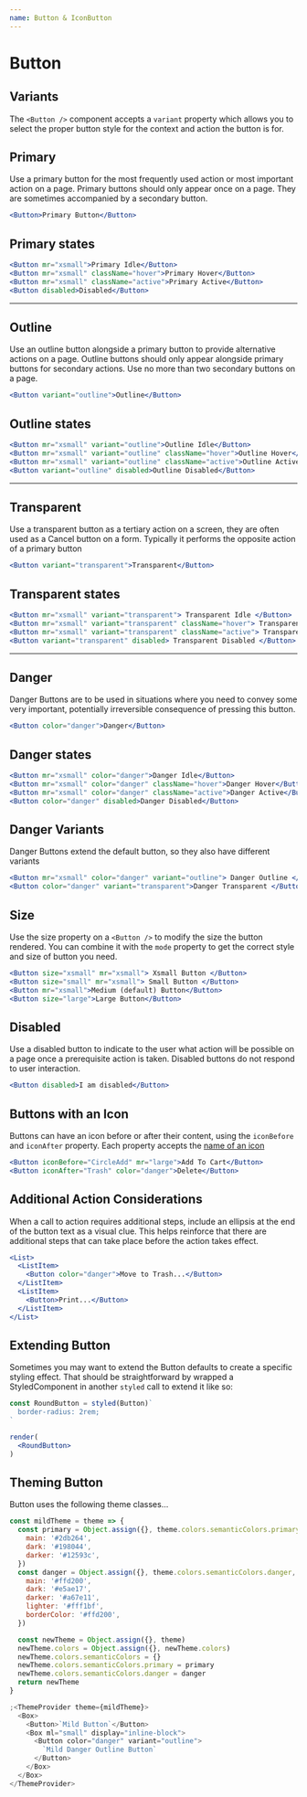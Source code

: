```yaml
---
name: Button & IconButton
---
```



# Button

<ComponentDetail
  of="Button"
  status="experimental"
  figma="file/Dirjx0RKbOOrLacqHq61By/Button-%26-Links?node-id=914%3A981&viewport=1741%2C951%2C1"
/>

## Variants

The `<Button />` component accepts a `variant` property which allows you to select the proper button style for the context and action the button is for.

## Primary

Use a primary button for the most frequently used action or most important action on a page. Primary buttons should only appear once on a page. They are sometimes accompanied by a secondary button.

```jsx
<Button>Primary Button</Button>
```

## Primary states

```jsx
<Button mr="xsmall">Primary Idle</Button>
<Button mr="xsmall" className="hover">Primary Hover</Button>
<Button mr="xsmall" className="active">Primary Active</Button>
<Button disabled>Disabled</Button>
```

---

## Outline

Use an outline button alongside a primary button to provide alternative actions on a page. Outline buttons should only appear alongside primary buttons for secondary actions. Use no more than two secondary buttons on a page.

```jsx
<Button variant="outline">Outline</Button>
```

## Outline states

```jsx
<Button mr="xsmall" variant="outline">Outline Idle</Button>
<Button mr="xsmall" variant="outline" className="hover">Outline Hover</Button>
<Button mr="xsmall" variant="outline" className="active">Outline Active</Button>
<Button variant="outline" disabled>Outline Disabled</Button>
```

---

## Transparent

Use a transparent button as a tertiary action on a screen, they are often used as a Cancel button on a form. Typically it performs the opposite action of a primary button

```jsx
<Button variant="transparent">Transparent</Button>
```

## Transparent states

```jsx
<Button mr="xsmall" variant="transparent"> Transparent Idle </Button>
<Button mr="xsmall" variant="transparent" className="hover"> Transparent Hover </Button>
<Button mr="xsmall" variant="transparent" className="active"> Transparent Active </Button>
<Button variant="transparent" disabled> Transparent Disabled </Button>
```

---

## Danger

Danger Buttons are to be used in situations where you need to convey some very important, potentially irreversible consequence of pressing this button.

```jsx
<Button color="danger">Danger</Button>
```

## Danger states

```jsx
<Button mr="xsmall" color="danger">Danger Idle</Button>
<Button mr="xsmall" color="danger" className="hover">Danger Hover</Button>
<Button mr="xsmall" color="danger" className="active">Danger Active</Button>
<Button color="danger" disabled>Danger Disabled</Button>
```

## Danger Variants

Danger Buttons extend the default button, so they also have different variants

```jsx
<Button mr="xsmall" color="danger" variant="outline"> Danger Outline </Button>
<Button color="danger" variant="transparent">Danger Transparent </Button>
```

## Size

Use the size property on a `<Button />` to modify the size the button rendered. You can combine it with the `mode` property to get the correct style and size of button you need.

```jsx
<Button size="xsmall" mr="xsmall"> Xsmall Button </Button>
<Button size="small" mr="xsmall"> Small Button </Button>
<Button mr="xsmall">Medium (default) Button</Button>
<Button size="large">Large Button</Button>
```

## Disabled

Use a disabled button to indicate to the user what action will be possible on a page once a prerequisite action is taken. Disabled buttons do not respond to user interaction.

```jsx
<Button disabled>I am disabled</Button>
```

## Buttons with an Icon

Buttons can have an icon before or after their content, using the `iconBefore` and `iconAfter` property. Each property accepts the [name of an icon](/#!/Icons)

```jsx
<Button iconBefore="CircleAdd" mr="large">Add To Cart</Button>
<Button iconAfter="Trash" color="danger">Delete</Button>
```

## Additional Action Considerations

When a call to action requires additional steps, include an ellipsis at the end of the button text as a visual clue. This helps reinforce that there are additional steps that can take place before the action takes effect.

```jsx
<List>
  <ListItem>
    <Button color="danger">Move to Trash...</Button>
  </ListItem>
  <ListItem>
    <Button>Print...</Button>
  </ListItem>
</List>
```

## Extending Button

Sometimes you may want to extend the Button defaults to create a specific styling effect. That should be straightforward by wrapped a StyledComponent in another `styled` call to extend it like so:

<RoundBtn />

```jsx static
const RoundButton = styled(Button)`
  border-radius: 2rem;
`

render(
  <RoundButton>
)
```

## Theming Button

Button uses the following theme classes...

<ThemingButton />

```js static
const mildTheme = theme => {
  const primary = Object.assign({}, theme.colors.semanticColors.primary, {
    main: '#2db264',
    dark: '#198044',
    darker: '#12593c',
  })
  const danger = Object.assign({}, theme.colors.semanticColors.danger, {
    main: '#ffd200',
    dark: '#e5ae17',
    darker: '#a67e11',
    lighter: '#fff1bf',
    borderColor: '#ffd200',
  })

  const newTheme = Object.assign({}, theme)
  newTheme.colors = Object.assign({}, newTheme.colors)
  newTheme.colors.semanticColors = {}
  newTheme.colors.semanticColors.primary = primary
  newTheme.colors.semanticColors.danger = danger
  return newTheme
}

;<ThemeProvider theme={mildTheme}>
  <Box>
    <Button>`Mild Button`</Button>
    <Box ml="small" display="inline-block">
      <Button color="danger" variant="outline">
        `Mild Danger Outline Button`
      </Button>
    </Box>
  </Box>
</ThemeProvider>
```
